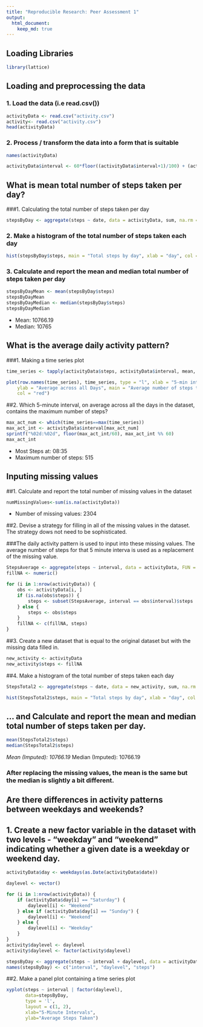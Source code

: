 ```yaml
---
title: "Reproducible Research: Peer Assessment 1"
output: 
  html_document:
    keep_md: true
---
```


## Loading Libraries

```r
library(lattice)
```
## Loading and preprocessing the data

### 1. Load the data (i.e read.csv())

```r
activityData <- read.csv("activity.csv")
activity<- read.csv("activity.csv")
head(activityData)
```
### 2. Process / transform the data into a form that is suitable

```r
names(activityData)

activityData$interval <- 60*floor((activityData$interval+1)/100) + (activityData$interval %% 100)
```
## What is mean total number of steps taken per day?

###1. Calculating the total number of steps taken per day
```r
stepsByDay <- aggregate(steps ~ date, data = activityData, sum, na.rm = TRUE)
```

### 2. Make a histogram of the total number of steps taken each day
```r
hist(stepsByDay$steps, main = "Total steps by day", xlab = "day", col = "red")
```

### 3. Calculate and report the mean and median total number of steps taken per day
```r
stepsByDayMean <- mean(stepsByDay$steps)
stepsByDayMean
stepsByDayMedian <- median(stepsByDay$steps)
stepsByDayMedian
```
* Mean: 10766.19
* Median: 10765

## What is the average daily activity pattern?

###1. Making a time series plot
```r
time_series <- tapply(activityData$steps, activityData$interval, mean, na.rm = TRUE)

plot(row.names(time_series), time_series, type = "l", xlab = "5-min interval", 
    ylab = "Average across all Days", main = "Average number of steps taken", 
    col = "red")

```    

##2. Which 5-minute interval, on average across all the days in the dataset, contains the maximum number of steps?
```r
max_act_num <- which(time_series==max(time_series))
max_act_int <- activityData$interval[max_act_num]
sprintf("%02d:%02d", floor(max_act_int/60), max_act_int %% 60)
max_act_int
```
* Most Steps at: 08:35
* Maximum number of steps: 515

## Inputing missing values

##1. Calculate and report the total number of missing values in the dataset
```r
numMissingValues<-sum(is.na(activityData))
```
* Number of missing values: 2304

##2. Devise a strategy for filling in all of the missing values in the dataset. The strategy dows not need to be sophisticated. 

###The daily activity pattern is used to input into these missing values. The average number of steps for that 5 minute interva is used as a replacement of the missing value.
```r
StepsAverage <- aggregate(steps ~ interval, data = activityData, FUN = mean)
fillNA <- numeric()

for (i in 1:nrow(activityData)) {
    obs <- activityData[i, ]
    if (is.na(obs$steps)) {
        steps <- subset(StepsAverage, interval == obs$interval)$steps
    } else {
        steps <- obs$steps
    }
    fillNA <- c(fillNA, steps)
}
```

##3. Create a new dataset that is equal to the original dataset but with the missing data filled in.
```r
new_activity <- activityData
new_activity$steps <- fillNA
```

##4. Make a histogram of the total number of steps taken each day
```r
StepsTotal2 <- aggregate(steps ~ date, data = new_activity, sum, na.rm = TRUE)

hist(StepsTotal2$steps, main = "Total steps by day", xlab = "day", col = "red")
```

## ... and Calculate and report the mean and median total number of steps taken per day.
```r
mean(StepsTotal2$steps)
median(StepsTotal2$steps)
```
*Mean (Imputed): 10766.19
*Median (Imputed): 10766.19

### After replacing the missing values, the mean is the same but the median is slightly a bit different.

## Are there differences in activity patterns between weekdays and weekends?

## 1. Create a new factor variable in the dataset with two levels - "weekday" and "weekend" indicating whether a given date is a weekday or weekend day.
```r
activityData$day <- weekdays(as.Date(activityData$date))
```

```r
daylevel <- vector()
```

```r
for (i in 1:nrow(activityData)) {
    if (activityData$day[i] == "Saturday") {
        daylevel[i] <- "Weekend"
    } else if (activityData$day[i] == "Sunday") {
        daylevel[i] <- "Weekend"
    } else {
        daylevel[i] <- "Weekday"
    }
}
activity$daylevel <- daylevel
activity$daylevel <- factor(activity$daylevel)

stepsByDay <- aggregate(steps ~ interval + daylevel, data = activityData, mean)
names(stepsByDay) <- c("interval", "daylevel", "steps")
```

##2. Make a panel plot containing a time series plot
```r
xyplot(steps ~ interval | factor(daylevel),
       data=stepsByDay,
       type = 'l',
       layout = c(1, 2),
       xlab="5-Minute Intervals",
       ylab="Average Steps Taken")
```
